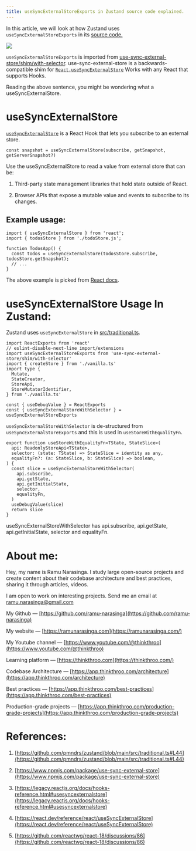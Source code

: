 ```yaml
---
title: useSyncExternalStoreExports in Zustand source code explained.
---
```


In this article, we will look at how Zustand uses `useSyncExternalStoreExports` in its [source code.](https://github.com/pmndrs/zustand/blob/main/src/traditional.ts#L44)

![](https://miro.medium.com/v2/resize:fit:875/1*clGskdPnb_vycCWlYYcq5A.png)

`useSyncExternalStoreExports` is imported from [use-sync-external-store/shim/with-selector](https://www.npmjs.com/package/use-sync-external-store). use-sync-external-store is a backwards-compatible shim for [`React.useSyncExternalStore`](https://reactjs.org/docs/hooks-reference.html#usesyncexternalstore) Works with any React that supports Hooks.

Reading the above sentence, you might be wondering what a useSyncExternalStore.

# **useSyncExternalStore**

[`useSyncExternalStore`](https://react.dev/reference/react/useSyncExternalStore) is a React Hook that lets you subscribe to an external store.

```plaintext
const snapshot = useSyncExternalStore(subscribe, getSnapshot, getServerSnapshot?)
```

Use the useSyncExternalStore to read a value from external store that can be:

1. Third-party state management libraries that hold state outside of React.
    
2. Browser APIs that expose a mutable value and events to subscribe to its changes.
    

## **Example usage:**

```plaintext
import { useSyncExternalStore } from 'react';
import { todosStore } from './todoStore.js';

function TodosApp() {
  const todos = useSyncExternalStore(todosStore.subscribe, todosStore.getSnapshot);
  // ...
}
```

The above example is picked from [React docs](https://react.dev/reference/react/useSyncExternalStore#subscribing-to-an-external-store).

# **useSyncExternalStore Usage In Zustand:**

Zustand uses `useSyncExternalStore` in [src/traditional.ts](https://github.com/pmndrs/zustand/blob/main/src/traditional.ts#L44).

```plaintext
import ReactExports from 'react'
// eslint-disable-next-line import/extensions
import useSyncExternalStoreExports from 'use-sync-external-store/shim/with-selector'
import { createStore } from './vanilla.ts'
import type {
  Mutate,
  StateCreator,
  StoreApi,
  StoreMutatorIdentifier,
} from './vanilla.ts'

const { useDebugValue } = ReactExports
const { useSyncExternalStoreWithSelector } = useSyncExternalStoreExports
```

`useSyncExternalStoreWithSelector` is de-structured from `useSyncExternalStoreExports` and this is used in `useStoreWithEqualityFn`.

```plaintext
export function useStoreWithEqualityFn<TState, StateSlice>(
  api: ReadonlyStoreApi<TState>,
  selector: (state: TState) => StateSlice = identity as any,
  equalityFn?: (a: StateSlice, b: StateSlice) => boolean,
) {
  const slice = useSyncExternalStoreWithSelector(
    api.subscribe,
    api.getState,
    api.getInitialState,
    selector,
    equalityFn,
  )
  useDebugValue(slice)
  return slice
}
```

useSyncExternalStoreWithSelector has api.subscribe, api.getState, api.getInitialState, selector and equalityFn.

# **About me:**

Hey, my name is Ramu Narasinga. I study large open-source projects and create content about their codebase architecture and best practices, sharing it through articles, videos.

I am open to work on interesting projects. Send me an email at ramu.narasinga@gmail.com

My Github — [https://github.com/ramu-narasinga](https://github.com/ramu-narasinga)

My website — [https://ramunarasinga.com](https://ramunarasinga.com/)

My Youtube channel — [https://www.youtube.com/@thinkthroo](https://www.youtube.com/@thinkthroo)

Learning platform — [https://thinkthroo.com](https://thinkthroo.com/)

Codebase Architecture — [https://app.thinkthroo.com/architecture](https://app.thinkthroo.com/architecture)

Best practices — [https://app.thinkthroo.com/best-practices](https://app.thinkthroo.com/best-practices)

Production-grade projects — [https://app.thinkthroo.com/production-grade-projects](https://app.thinkthroo.com/production-grade-projects)

# **References:**

1. [https://github.com/pmndrs/zustand/blob/main/src/traditional.ts#L44](https://github.com/pmndrs/zustand/blob/main/src/traditional.ts#L44)
    
2. [https://www.npmjs.com/package/use-sync-external-store](https://www.npmjs.com/package/use-sync-external-store)
    
3. [https://legacy.reactjs.org/docs/hooks-reference.html#usesyncexternalstore](https://legacy.reactjs.org/docs/hooks-reference.html#usesyncexternalstore)
    
4. [https://react.dev/reference/react/useSyncExternalStore](https://react.dev/reference/react/useSyncExternalStore)
    
5. [https://github.com/reactwg/react-18/discussions/86](https://github.com/reactwg/react-18/discussions/86)
    

[  
](https://medium.com/tag/javascript?source=post_page-----5b92cc0f3bf8---------------javascript-----------------)
